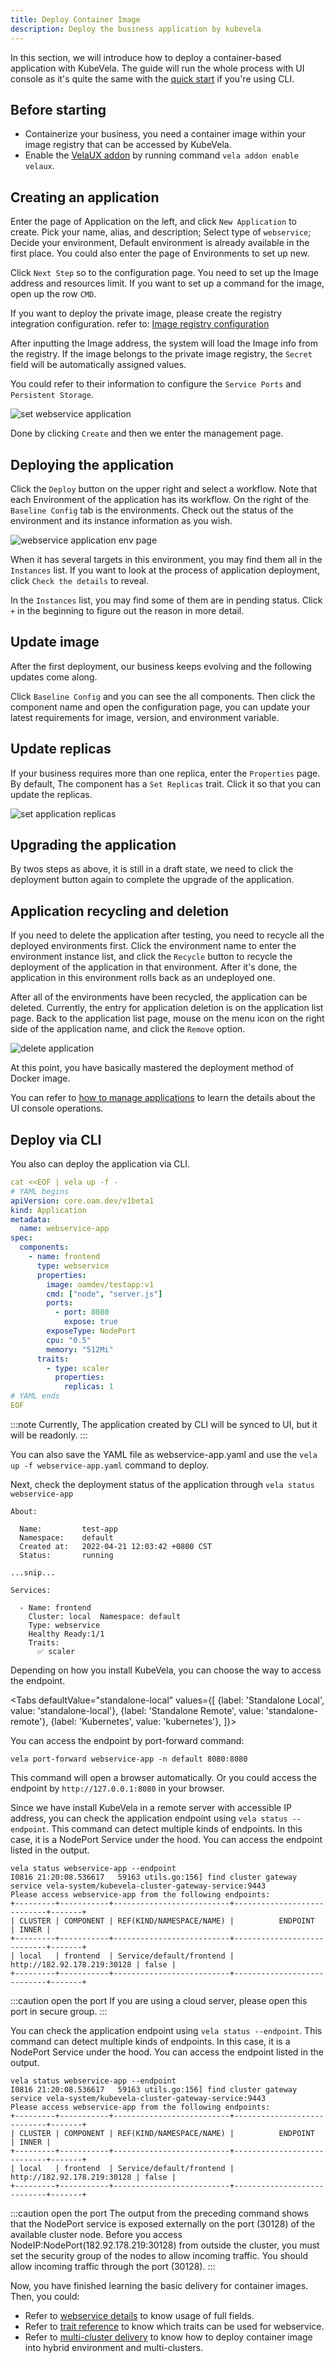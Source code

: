 ```yaml
---
title: Deploy Container Image
description: Deploy the business application by kubevela
---
```



In this section, we will introduce how to deploy a container-based application with KubeVela. The guide will run the whole process with UI console as it's quite the same with the [quick start](../quick-start) if you're using CLI.

## Before starting

- Containerize your business, you need a container image within your image registry that can be accessed by KubeVela.
- Enable the [VelaUX addon](../reference/addons/velaux) by running command `vela addon enable velaux`.

## Creating an application

Enter the page of Application on the left, and click `New Application` to create. Pick your name, alias, and description; Select type of `webservice`; Decide your environment, Default environment is already available in the first place. You could also enter the page of Environments to set up new.

Click `Next Step` so to the configuration page. You need to set up the Image address and resources limit. If you want to set up a command for the image, open up the row `CMD`.

If you want to deploy the private image, please create the registry integration configuration. refer to: [Image registry configuration](../how-to/dashboard/config/image-registry)

After inputting the Image address, the system will load the Image info from the registry. If the image belongs to the private image registry, the `Secret` field will be automatically assigned values.

You could refer to their information to configure the `Service Ports` and `Persistent Storage`.

![set webservice application](https://static.kubevela.net/images/1.4/create-webservice.jpg)

Done by clicking `Create` and then we enter the management page.

## Deploying the application

Click the `Deploy` button on the upper right and select a workflow. Note that each Environment of the application has its workflow. On the right of the `Baseline Config` tab is the environments. Check out the status of the environment and its instance information as you wish.

![webservice application env page](../resources/webservice-env.jpg)

When it has several targets in this environment, you may find them all in the `Instances` list. If you want to look at the process of application deployment, click `Check the details` to reveal.

In the `Instances` list, you may find some of them are in pending status. Click `+` in the beginning to figure out the reason in more detail.

## Update image

After the first deployment, our business keeps evolving and the following updates come along.

Click `Baseline Config` and you can see the all components. Then click the component name and open the configuration page, you can update your latest requirements for image, version, and environment variable.

## Update replicas

If your business requires more than one replica, enter the `Properties` page. By default, The component has a `Set Replicas` trait. Click it so that you can update the replicas.

![set application replicas](../resources/set-replicas.jpg)

## Upgrading the application

By twos steps as above, it is still in a draft state, we need to click the deployment button again to complete the upgrade of the application.

## Application recycling and deletion

If you need to delete the application after testing, you need to recycle all the deployed environments first. Click the environment name to enter the environment instance list, and click the `Recycle` button to recycle the deployment of the application in that environment. After it's done, the application in this environment rolls back as an undeployed one.

After all of the environments have been recycled, the application can be deleted. Currently, the entry for application deletion is on the application list page. Back to the application list page, mouse on the menu icon on the right side of the application name, and click the `Remove` option.

![delete application](../resources/app-delete.jpg)

At this point, you have basically mastered the deployment method of Docker image.

You can refer to [how to manage applications](../how-to/dashboard/application/create-application) to learn the details about the UI console operations.

## Deploy via CLI

You also can deploy the application via CLI.

```yaml
cat <<EOF | vela up -f -
# YAML begins
apiVersion: core.oam.dev/v1beta1
kind: Application
metadata:
  name: webservice-app
spec:
  components:
    - name: frontend
      type: webservice
      properties:
        image: oamdev/testapp:v1
        cmd: ["node", "server.js"]
        ports:
          - port: 8080
            expose: true
        exposeType: NodePort
        cpu: "0.5"
        memory: "512Mi"
      traits:
        - type: scaler
          properties:
            replicas: 1
# YAML ends
EOF
```

:::note
Currently, The application created by CLI will be synced to UI, but it will be readonly.
:::

You can also save the YAML file as webservice-app.yaml and use the `vela up -f webservice-app.yaml` command to deploy.

Next, check the deployment status of the application through `vela status webservice-app`

```
About:

  Name:      	test-app
  Namespace: 	default
  Created at:	2022-04-21 12:03:42 +0800 CST
  Status:    	running

...snip...

Services:

  - Name: frontend
    Cluster: local  Namespace: default
    Type: webservice
    Healthy Ready:1/1
    Traits:
      ✅ scaler
```

Depending on how you install KubeVela, you can choose the way to access the endpoint.

<Tabs
  defaultValue="standalone-local"
  values={[
    {label: 'Standalone Local', value: 'standalone-local'},
    {label: 'Standalone Remote', value: 'standalone-remote'},
    {label: 'Kubernetes', value: 'kubernetes'},
  ]}>
<TabItem value="standalone-local">

You can access the endpoint by port-forward command:

```shell
vela port-forward webservice-app -n default 8080:8080
```

This command will open a browser automatically. Or you could access the endpoint by `http://127.0.0.1:8080` in your browser.

</TabItem>
<TabItem value="standalone-remote">

Since we have install KubeVela in a remote server with accessible IP address, you can check the application endpoint using `vela status --endpoint`. This command can detect multiple kinds of endpoints.
In this case, it is a NodePort Service under the hood. You can access the endpoint listed in the output.

```shell
vela status webservice-app --endpoint
I0816 21:20:08.536617   59163 utils.go:156] find cluster gateway service vela-system/kubevela-cluster-gateway-service:9443
Please access webservice-app from the following endpoints:
+---------+-----------+--------------------------+----------------------------+-------+
| CLUSTER | COMPONENT | REF(KIND/NAMESPACE/NAME) |          ENDPOINT          | INNER |
+---------+-----------+--------------------------+----------------------------+-------+
| local   | frontend  | Service/default/frontend | http://182.92.178.219:30128 | false |
+---------+-----------+--------------------------+----------------------------+-------+
```

:::caution open the port
If you are using a cloud server, please open this port in secure group.
:::

</TabItem>
<TabItem value="kubernetes">

You can check the application endpoint using `vela status --endpoint`. This command can detect multiple kinds of endpoints.
In this case, it is a NodePort Service under the hood. You can access the endpoint listed in the output.

```shell
vela status webservice-app --endpoint
I0816 21:20:08.536617   59163 utils.go:156] find cluster gateway service vela-system/kubevela-cluster-gateway-service:9443
Please access webservice-app from the following endpoints:
+---------+-----------+--------------------------+----------------------------+-------+
| CLUSTER | COMPONENT | REF(KIND/NAMESPACE/NAME) |          ENDPOINT          | INNER |
+---------+-----------+--------------------------+----------------------------+-------+
| local   | frontend  | Service/default/frontend | http://182.92.178.219:30128 | false |
+---------+-----------+--------------------------+----------------------------+-------+
```

:::caution open the port
The output from the preceding command shows that the NodePort service is exposed externally on the port (30128) of the available cluster node.
Before you access NodeIP:NodePort(182.92.178.219:30128) from outside the cluster, you must set the security group of the nodes to allow incoming traffic.
You should allow incoming traffic through the port (30128).
:::

</TabItem>
</Tabs>


Now, you have finished learning the basic delivery for container images. Then, you could:

* Refer to [webservice details](../end-user/components/references#webservice) to know usage of full fields.
* Refer to [trait reference](../end-user/traits/references) to know which traits can be used for webservice.
* Refer to [multi-cluster delivery](../case-studies/multi-cluster) to know how to deploy container image into hybrid environment and multi-clusters.